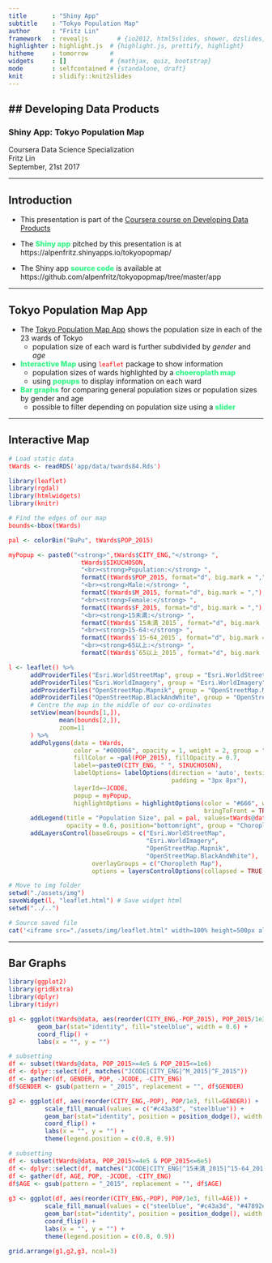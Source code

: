 ```yaml
---
title       : "Shiny App"
subtitle    : "Tokyo Population Map"
author      : "Fritz Lin"
framework   : revealjs        # {io2012, html5slides, shower, dzslides, ...}
highlighter : highlight.js  # {highlight.js, prettify, highlight}
hitheme     : tomorrow      # 
widgets     : []            # {mathjax, quiz, bootstrap}
mode        : selfcontained # {standalone, draft}
knit        : slidify::knit2slides
---
```


<style>
code {
  color: red;
}

strong {
  font-weight: 900;
  color: #42f48f;
}
</style>

## Developing Data Products
---------------------

### Shiny App: Tokyo Population Map

Coursera Data Science Specialization  
Fritz Lin  
September, 21st 2017

---  

## Introduction

* This presentation is part of the [Coursera course on Developing Data Products](https://www.coursera.org/learn/data-products) 

* The **Shiny app** pitched by this presentation is at
https://alpenfritz.shinyapps.io/tokyopopmap/

* The Shiny app **source code** is available at
https://github.com/alpenfritz/tokyopopmap/tree/master/app

--- 

## Tokyo Population Map App

* The [Tokyo Population Map App](https://alpenfritz.shinyapps.io/tokyopopmap/) shows the population size in each of the 23 wards of Tokyo
    - population size of each ward is further subdivided by *gender* and *age*

* **Interactive Map** using `leaflet` package to show information
    - population sizes of wards highlighted by a **choeroplath map**
    - using **popups** to display information on each ward 

* **Bar graphs** for comparing general population sizes or population sizes by gender and age
    - possible to filter depending on population size using a **slider**

--- 

## Interactive Map
```r
# Load static data
tWards <- readRDS('app/data/twards84.Rds')
```


```r
library(leaflet)
library(rgdal)
library(htmlwidgets)
library(knitr)

# Find the edges of our map
bounds<-bbox(tWards)

pal <- colorBin("BuPu", tWards$POP_2015)

myPopup <- paste0("<strong>",tWards$CITY_ENG,"</strong> ",
                    tWards$SIKUCHOSON,
                    "<br><strong>Population:</strong> ",
                    formatC(tWards$POP_2015, format="d", big.mark = ","),
                    "<br><strong>Male:</strong> ",
                    formatC(tWards$M_2015, format="d", big.mark = ","),
                    "<br><strong>Female:</strong> ",
                    formatC(tWards$F_2015, format="d", big.mark = ","),
                    "<br><strong>15未満:</strong> ",
                    formatC(tWards$`15未満_2015`, format="d", big.mark = ","),
                    "<br><strong>15-64:</strong> ",
                    formatC(tWards$`15-64_2015`, format="d", big.mark = ","),
                    "<br><strong>65以上:</strong> ",
                    formatC(tWards$`65以上_2015`, format="d", big.mark = ","))

l <- leaflet() %>%
      addProviderTiles("Esri.WorldStreetMap", group = "Esri.WorldStreetMap") %>%
      addProviderTiles("Esri.WorldImagery", group = "Esri.WorldImagery") %>%
      addProviderTiles("OpenStreetMap.Mapnik", group = "OpenStreetMap.Mapnik") %>%
      addProviderTiles("OpenStreetMap.BlackAndWhite", group = "OpenStreetMap.BlackAndWhite") %>%
      # Centre the map in the middle of our co-ordinates
      setView(mean(bounds[1,]),
              mean(bounds[2,]),
              zoom=11
      ) %>%
      addPolygons(data = tWards,
                  color = "#000066", opacity = 1, weight = 2, group = "Choropleth Map",
                  fillColor = ~pal(POP_2015), fillOpacity = 0.7,
                  label=~paste0(CITY_ENG, " ", SIKUCHOSON),
                  labelOptions= labelOptions(direction = 'auto', textsize="15px",
                                             padding = "3px 8px"),
                  layerId=~JCODE,
                  popup = myPopup,
                  highlightOptions = highlightOptions(color = "#666", weight = 5,
                                                      bringToFront = TRUE)) %>%
      addLegend(title = "Population Size", pal = pal, values=tWards@data$POP_2015,
                opacity = 0.6, position="bottomright", group = "Choropleth Map") %>%
      addLayersControl(baseGroups = c("Esri.WorldStreetMap",
                                      "Esri.WorldImagery",
                                      "OpenStreetMap.Mapnik",
                                      "OpenStreetMap.BlackAndWhite"),
                       overlayGroups = c("Choropleth Map"),
                       options = layersControlOptions(collapsed = TRUE, autoZIndex = FALSE))

# Move to img folder
setwd("./assets/img")
saveWidget(l, "leaflet.html") # Save widget html
setwd("../..")

# Source saved file
cat('<iframe src="./assets/img/leaflet.html" width=100% height=500px allowtransparency="true"> </iframe>')
```

--- 

## Bar Graphs

```r
library(ggplot2)
library(gridExtra)
library(dplyr)
library(tidyr)

g1 <- ggplot(tWards@data, aes(reorder(CITY_ENG,-POP_2015), POP_2015/1e3)) + 
        geom_bar(stat="identity", fill="steelblue", width = 0.6) + 
        coord_flip() +
        labs(x = "", y = "")

# subsetting
df <- subset(tWards@data, POP_2015>=4e5 & POP_2015<=1e6)
df <- dplyr::select(df, matches("JCODE|CITY_ENG|^M_2015|^F_2015"))
df <- gather(df, GENDER, POP, -JCODE, -CITY_ENG)
df$GENDER <- gsub(pattern = "_2015", replacement = "", df$GENDER)

g2 <- ggplot(df, aes(reorder(CITY_ENG,-POP), POP/1e3, fill=GENDER)) + 
          scale_fill_manual(values = c("#c43a3d", "steelblue")) +
          geom_bar(stat="identity", position = position_dodge(), width = 0.8) + 
          coord_flip() +
          labs(x = "", y = "") +
          theme(legend.position = c(0.8, 0.9))

# subsetting
df <- subset(tWards@data, POP_2015>=4e5 & POP_2015<=6e5)
df <- dplyr::select(df, matches("JCODE|CITY_ENG|^15未満_2015|^15-64_2015|^65以上_2015"))
df <- gather(df, AGE, POP, -JCODE, -CITY_ENG)
df$AGE <- gsub(pattern = "_2015", replacement = "", df$AGE)
      
g3 <- ggplot(df, aes(reorder(CITY_ENG,-POP), POP/1e3, fill=AGE)) +
          scale_fill_manual(values = c("steelblue", "#c43a3d", "#47892e")) +
          geom_bar(stat="identity", position = position_dodge(), width = 0.8) + 
          coord_flip() +
          labs(x = "", y = "") +
          theme(legend.position = c(0.8, 0.9))

grid.arrange(g1,g2,g3, ncol=3)
```
